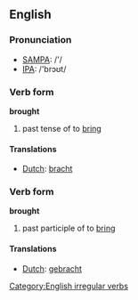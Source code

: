 ==English==

=== Pronunciation ===
*[[w:SAMPA|SAMPA]]: /'/
*[[w:IPA|IPA]]: /'brɔʊt/

=== Verb form ===
'''brought'''
# past tense of to [[bring]]

==== Translations ====
*[[Dutch]]: [[bracht]]

=== Verb form ===
'''brought'''
# past participle of to [[bring]]

==== Translations ====
*[[Dutch]]: [[gebracht]]

[[Category:English irregular verbs]]